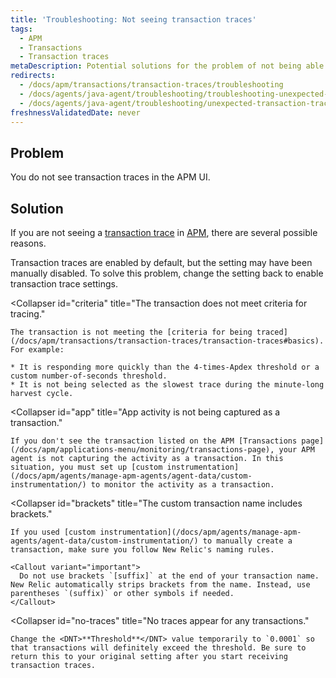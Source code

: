 ```yaml
---
title: 'Troubleshooting: Not seeing transaction traces'
tags:
  - APM
  - Transactions
  - Transaction traces
metaDescription: Potential solutions for the problem of not being able to find transaction traces in APM.
redirects:
  - /docs/apm/transactions/transaction-traces/troubleshooting
  - /docs/agents/java-agent/troubleshooting/troubleshooting-unexpected-transaction-traces
  - /docs/agents/java-agent/troubleshooting/unexpected-transaction-traces-java
freshnessValidatedDate: never
---
```


## Problem

You do not see transaction traces in the APM UI.

## Solution

If you are not seeing a [transaction trace](/docs/apm/transactions/transaction-traces/transaction-traces) in [APM](/docs/apm/new-relic-apm/getting-started/welcome-new-relic-apm), there are several possible reasons.

<CollapserGroup>
  <Collapser
    id="disabled"
    title="Transaction tracing was disabled."
  >
    Transaction traces are enabled by default, but the setting may have been manually disabled. To solve this problem, change the setting back to enable transaction trace settings.
  </Collapser>

  <Collapser
    id="criteria"
    title="The transaction does not meet criteria for tracing."
  >
    The transaction is not meeting the [criteria for being traced](/docs/apm/transactions/transaction-traces/transaction-traces#basics). For example:

    * It is responding more quickly than the 4-times-Apdex threshold or a custom number-of-seconds threshold.
    * It is not being selected as the slowest trace during the minute-long harvest cycle.
  </Collapser>

  <Collapser
    id="app"
    title="App activity is not being captured as a transaction."
  >
    If you don't see the transaction listed on the APM [Transactions page](/docs/apm/applications-menu/monitoring/transactions-page), your APM agent is not capturing the activity as a transaction. In this situation, you must set up [custom instrumentation](/docs/apm/agents/manage-apm-agents/agent-data/custom-instrumentation/) to monitor the activity as a transaction.
  </Collapser>

  <Collapser
    id="brackets"
    title="The custom transaction name includes brackets."
  >
    If you used [custom instrumentation](/docs/apm/agents/manage-apm-agents/agent-data/custom-instrumentation/) to manually create a transaction, make sure you follow New Relic's naming rules.

    <Callout variant="important">
      Do not use brackets `[suffix]` at the end of your transaction name. New Relic automatically strips brackets from the name. Instead, use parentheses `(suffix)` or other symbols if needed.
    </Callout>
  </Collapser>

  <Collapser
    id="no-traces"
    title="No traces appear for any transactions."
  >
    Change the <DNT>**Threshold**</DNT> value temporarily to `0.0001` so that transactions will definitely exceed the threshold. Be sure to return this to your original setting after you start receiving transaction traces.
  </Collapser>
</CollapserGroup>
